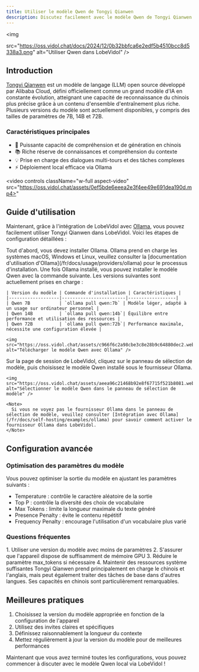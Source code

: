 ```yaml
---
title: Utiliser le modèle Qwen de Tongyi Qianwen
description: Discutez facilement avec le modèle Qwen de Tongyi Qianwen déployé localement grâce à lintégration de LobeVidol et Ollama. Apprenez à installer et à choisir le modèle Qwen.'
---
```


<img

src="https://oss.vidol.chat/docs/2024/12/0b32bbfca6e2edf5b4510bcc8d5338a3.png"
alt="Utiliser Qwen dans LobeVidol"
/>

## Introduction

[Tongyi Qianwen](https://github.com/QwenLM/Qwen1.5) est un modèle de langage (LLM) open source développé par Alibaba Cloud, défini officiellement comme un grand modèle d'IA en constante évolution, atteignant une capacité de reconnaissance du chinois plus précise grâce à un contenu d'ensemble d'entraînement plus riche. Plusieurs versions du modèle sont actuellement disponibles, y compris des tailles de paramètres de 7B, 14B et 72B.

### Caractéristiques principales

- 🚀 Puissante capacité de compréhension et de génération en chinois
- 📚 Riche réserve de connaissances et compréhension du contexte
- 💡 Prise en charge des dialogues multi-tours et des tâches complexes
- ⚡ Déploiement local efficace via Ollama

<video
controls
className="w-full aspect-video"
src="https://oss.vidol.chat/assets/0ef5bde6eeea2e3f4ee49e691dea190d.mp4>"

> </video>

## Guide d'utilisation

Maintenant, grâce à l'intégration de LobeVidol avec [Ollama](https://ollama.com/), vous pouvez facilement utiliser Tongyi Qianwen dans LobeVidol. Voici les étapes de configuration détaillées :

<Steps>
  <Step title="Installer Ollama localement">
    Tout d'abord, vous devez installer Ollama. Ollama prend en charge les systèmes macOS, Windows et Linux, veuillez consulter la [documentation d'utilisation d'Ollama](/fr/docs/usage/providers/ollama) pour le processus d'installation.
  </Step>

  <Step title="Télécharger le modèle Qwen avec Ollama">
    Une fois Ollama installé, vous pouvez installer le modèle Qwen avec la commande suivante. Les versions suivantes sont actuellement prises en charge :

```
| Version du modèle | Commande d'installation | Caractéristiques |
|-------------------|------------------------|------------------|
| Qwen 7B           | `ollama pull qwen:7b` | Modèle léger, adapté à un usage sur ordinateur personnel |
| Qwen 14B          | `ollama pull qwen:14b`| Équilibre entre performance et utilisation des ressources |
| Qwen 72B          | `ollama pull qwen:72b`| Performance maximale, nécessite une configuration élevée |

<img src="https://oss.vidol.chat/assets/c966f6c2a98cbe3c8e28b9c64880dec2.webp" alt="Télécharger le modèle Qwen avec Ollama" />
```

  </Step>

  <Step title="Choisir le modèle Qwen">
    Sur la page de session de LobeVidol, cliquez sur le panneau de sélection de modèle, puis choisissez le modèle Qwen installé sous le fournisseur Ollama.

```
<img src="https://oss.vidol.chat/assets/aeea96c21468b92e8f67715f521b8081.webp" alt="Sélectionner le modèle Qwen dans le panneau de sélection de modèle" />

<Note>
  Si vous ne voyez pas le fournisseur Ollama dans le panneau de sélection de modèle, veuillez consulter [Intégration avec Ollama](/fr/docs/self-hosting/examples/ollama) pour savoir comment activer le fournisseur Ollama dans LobeVidol.
</Note>
```

  </Step>
</Steps>

## Configuration avancée

### Optimisation des paramètres du modèle

Vous pouvez optimiser la sortie du modèle en ajustant les paramètres suivants :

- Temperature : contrôle le caractère aléatoire de la sortie
- Top P : contrôle la diversité des choix de vocabulaire
- Max Tokens : limite la longueur maximale du texte généré
- Presence Penalty : évite le contenu répétitif
- Frequency Penalty : encourage l'utilisation d'un vocabulaire plus varié

### Questions fréquentes

<Accordion title="Comment améliorer la vitesse d'exécution du modèle ?">
  1. Utiliser une version du modèle avec moins de paramètres
  2. S'assurer que l'appareil dispose de suffisamment de mémoire GPU
  3. Réduire le paramètre max_tokens si nécessaire
  4. Maintenir des ressources système suffisantes
</Accordion>

<Accordion title="Quelles langues le modèle prend-il en charge ?">
  Tongyi Qianwen prend principalement en charge le chinois et l'anglais, mais peut également traiter des tâches de base dans d'autres langues. Ses capacités en chinois sont particulièrement remarquables.
</Accordion>

## Meilleures pratiques

1. Choisissez la version du modèle appropriée en fonction de la configuration de l'appareil
2. Utilisez des invites claires et spécifiques
3. Définissez raisonnablement la longueur du contexte
4. Mettez régulièrement à jour la version du modèle pour de meilleures performances

Maintenant que vous avez terminé toutes les configurations, vous pouvez commencer à discuter avec le modèle Qwen local via LobeVidol !

